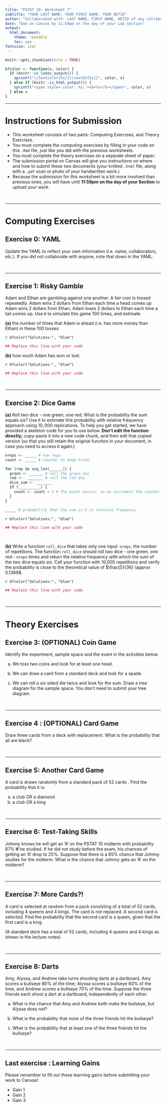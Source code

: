 ```yaml
---
title: "PSTAT 10: Worksheet 7"
subtitle: "YOUR LAST NAME, YOUR FIRST NAME: YOUR NETID"
author: "Collaborated with: LAST NAME, FIRST NAME, NETID of any collaboraters"
date: "Due on Canvas by 11:59pm on the day of your Lab Section"
output:
  html_document:
    theme: readable
    toc: yes
fontsize: 12pt
---
```


```r
knitr::opts_chunk$set(echo = TRUE)
```

```r
bfcolor <- function(x, color) {
  if (knitr::is_latex_output()) {
    sprintf("\\textcolor{%s}{\\textbf{%s}}", color, x)
  } else if (knitr::is_html_output()) {
    sprintf("<span style='color: %s;'><b>%s</b></span>", color, x)
  } else x
}
```

---

# Instructions for Submission

- This worksheet consists of two parts: Computing Exercises, and Theory Exercises. 
- You must complete the computing exercises by filling in your code on this `.Rmd` file, just like you did with the previous worksheets. 
- You must complete the theory exercises on a separate sheet of paper.
- The submission portal on Canvas will give you instructions on where and how to submit these two documents (your knitted `.html` file, along with a `.pdf` scan or photo of your handwritten work.)
- Because the submission for this worksheet is a bit more involved than previous ones, you will have until **11:59pm on the day of your Section** to upload your work.

\

---

# Computing Exercises

## Exercise 0: YAML

Update the YAML to reflect your own information (i.e. name, collaborators, etc.). If you did not collaborate with anyone, note that down in the YAML. 

\

---

## Exercise 1: Risky Gamble

Adam and Ethan are gambling against one another. A fair coin is tossed repeatedly.
Adam wins 2 dollars from Ethan each time a head comes up Adam wins 2 dollars from Ethan, Adam loses 2 dollars to Ethan each time a tail comes up. Use `R` to simulate this game 100 times, and estimate

**(a)** the number of times that Adam is ahead (i.e. has more money than Ethan) in these 100 tosses

`r bfcolor("Solutions:", "blue")`

```r
## Replace this line with your code
```


**(b)** how much Adam has won or lost.

`r bfcolor("Solutions:", "blue")`

```r
## Replace this line with your code
```


\

---

## Exercise 2: Dice Game

**(a)** Roll two dice -  one green, one red. What is the probability the sum equals six? Use `R` to estimate this probability with relative frequency approach using  $10,000$ replications. To help you get started, we have provided a skeleton code for you to use below. **Don't edit the function directly;** copy-paste it into a new code chunk, and then edit that copied version (so that you still retain the original function in your document, in case you need to access it again.)

```r
nreps <- _____ # num reps
count <- _____ # counter to keep track.

for (rep in seq_len(______)) {
  green <- ______ # roll the green die 
  red <-  _______ # roll the red die
  dice_sum <- _______
  if (__________) {
    count <- count + 1 # The event occurs, so we increment the counter
  }
}

_____ # probability that the sum is 6 is relative frequency
```

`r bfcolor("Solutions:", "blue")`

```r
## Replace this line with your code
```

\

**(b)** Write a function `roll_dice` that takes only one input: `nreps`, the number of repetitions. The function `roll_dice` should roll two dice - one green, one red - `nreps` times and return the relative frequency with which the sum of the two dice equals six. Call your function with 10,000 repetitions and verify the probability is close to the theoretical value of $\frac{5}{36} \approx 0.1389$. 

`r bfcolor("Solutions:", "blue")`

```r
## Replace this line with your code
```

\

---


# Theory Exercises


## Exercise 3: (OPTIONAL) Coin Game

Identify the experiment, sample space and the event in the activities below.


(a) We toss two coins and look for at least one head.

(b) We can draw a card from a standard deck and look for a spade.

(c) We can roll a six sided die twice and look for the sum. Draw a tree diagram for the sample space. You don't need to submit your tree diagram. 


\

---

## Exercise 4 : (OPTIONAL) Card Game

Draw three cards from a deck with replacement. What is the probability that all are black?


\

---

## Exercise 5: Another Card Game

A card is drawn randomly from a standard pack of 52 cards . Find the probability that it is:

a) a club OR a diamond
b) a club OR a king

\

---

## Exercise 6: Test-Taking Skills

Johnny knows he will get an 'A' on the PSTAT 10 midterm with probability 87\% **if** he studied. If he did not study before the exam, his chances of getting an 'A' drop to 25\%. Suppose that there is a 65\% chance that Johnny studies for the midterm.  What is the chance that Johnny gets an 'A' on the midterm? \

\

---

## Exercise 7: More Cards?!

A card is selected at random from a pack consisting of a total of 52 cards, including 4 queens and 4 kings. The card is not replaced. A second card is selected. Find the probability that the second card is a queen, given that the first card is a king. \newline

(A standard deck has a total of 52 cards, including 4 queens and 4 kings as shown in the lecture notes)



\

---

## Exercise 8: Darts

Amy, Alyssa, and Andrew take turns shooting darts at a dartboard. Amy scores a bullseye 80\% of the time; Alyssa scores a bullseye 60\% of the time, and Andrew scores a bullseye 70\% of the time. Suppose the three friends each shoot a dart at a dartboard, independently of each other. \

(a) What is the chance that Amy and Andrew both make the bullseye, but Alyssa does not?

(b) What is the probability that none of the three friends hit the bullseye?

(c) What is the probability that at least one of the three friends hit the bullseye?

\

---

## Last exercise : Learning Gains

Please remember to fill out these learning gains before submitting your work to Canvas!

-   Gain 1
-   Gain 2
-   Gain 3

